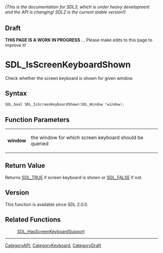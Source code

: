 ====== (This is the documentation for SDL3, which is under heavy development and the API is changing! SDL2 is the current stable version!) ======

== Draft ==

'''THIS PAGE IS A WORK IN PROGRESS''' ... Please make edits to this page to improve it!



<!-- #*^*^*^*^*See https://wiki.libsdl.org/SGFunctions for details on editing this page*^*^*^*^* -->
= SDL_IsScreenKeyboardShown =

Check whether the screen keyboard is shown for given window.

== Syntax ==

<syntaxhighlight lang='c'>
SDL_bool SDL_IsScreenKeyboardShown(SDL_Window *window);
</syntaxhighlight>

== Function Parameters ==

{|
|'''window'''
|the window for which screen keyboard should be queried
|}

== Return Value ==

Returns [[SDL_TRUE]] if screen keyboard is shown or [[SDL_FALSE]] if not.

== Version ==

This function is available since SDL 2.0.0.

== Related Functions ==

:[[SDL_HasScreenKeyboardSupport]]

----
[[CategoryAPI]], [[CategoryKeyboard]], [[CategoryDraft]]
<!-- #See the Style Guide for instructions on editing the footer. -->


